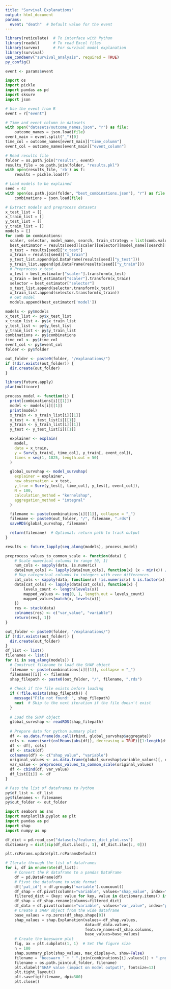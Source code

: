 ```yaml
---
title: "Survival Explanations"
output: html_document
params:
  event: "death"  # Default value for the event
---
```


```r
library(reticulate)  # To interface with Python
library(readxl)      # To read Excel files
library(survex)      # For survival model explanation
library(survival)
use_condaenv("survival_analysis", required = TRUE)
py_config()

event <- params$event
```

```python
import os
import pickle
import pandas as pd
import sksurv
import json

# Use the event from R
event = r["event"]

# Time and event column in datasets
with open("datasets/outcome_names.json", "r") as file:
    outcome_names = json.load(file)
event_main = event.split("_")[0]
time_col = outcome_names[event_main]["time_column"]
event_col = outcome_names[event_main]["event_column"]

# Read results file
folder = os.path.join("results", event)
results_file = os.path.join(folder, "results.pkl")
with open(results_file, 'rb') as f:
    results = pickle.load(f)

# Load models to be explained
seed = 42
with open(os.path.join(folder, "best_combinations.json"), "r") as file:
    combinations = json.load(file)

# Extract models and preprocess datasets
x_test_list = []
x_train_list = []
y_test_list = []
y_train_list = []
models = []
for comb in combinations:
  scaler, selector, model_name, search, train_strategy = list(comb.values())
  best_estimator = results[seed][scaler][selector][model_name][search][train_strategy]
  x_test = results[seed]["x_test"]
  x_train = results[seed]["x_train"]
  y_test_list.append(pd.DataFrame(results[seed]["y_test"]))
  y_train_list.append(pd.DataFrame(results[seed]["y_train"]))
  # Preprocess x_test
  x_test = best_estimator["scaler"].transform(x_test)
  x_train = best_estimator["scaler"].transform(x_train)
  selector = best_estimator["selector"]
  x_test_list.append(selector.transform(x_test))
  x_train_list.append(selector.transform(x_train))
  # Get model
  models.append(best_estimator['model'])
```


```r
models <- py$models
x_test_list <- py$x_test_list
x_train_list <- py$x_train_list
y_test_list <- py$y_test_list
y_train_list <- py$y_train_list
combinations <- py$combinations
time_col <- py$time_col
event_col <- py$event_col
folder <- py$folder

out_folder <- paste0(folder, "/explanations/")
if (!dir.exists(out_folder)) {
  dir.create(out_folder)
}
```


```r
library(future.apply)
plan(multicore)

process_model <- function(i) {
  print(combinations[i][[1]])
  model <- models[i][[1]]
  print(model)
  x_train <- x_train_list[i][[1]]
  x_test <- x_test_list[i][[1]]
  y_train <- y_train_list[i][[1]]
  y_test <- y_test_list[i][[1]]

  explainer <- explain(
    model,
    data = x_train,
    y = Surv(y_train[, time_col], y_train[, event_col]),
    times = seq(1, 1825, length.out = 50)
  )

  global_survshap <- model_survshap(
    explainer = explainer,
    new_observation = x_test,
    y_true = Surv(y_test[, time_col], y_test[, event_col]),
    N = 100,
    calculation_method = "kernelshap",
    aggregation_method = "integral"
  )

  filename <- paste(combinations[i][[1]], collapse = "_")
  filename <- paste0(out_folder, "/", filename, ".rds")
  saveRDS(global_survshap, filename)

  return(filename)  # Optional: return path to track output
}

results <- future_lapply(seq_along(models), process_model)
```

```r
preprocess_values_to_common_scale <- function(data) {
    # Scale numerical columns to range [0, 1]
    num_cols <- sapply(data, is.numeric)
    data[num_cols] <- lapply(data[num_cols], function(x) (x - min(x)) / (max(x) - min(x)))
    # Map categorical columns to integers with even differences
    cat_cols <- sapply(data, function(x) !is.numeric(x) & is.factor(x))
    data[cat_cols] <- lapply(data[cat_cols], function(x) {
        levels_count <- length(levels(x))
        mapped_values <- seq(0, 1, length.out = levels_count)
        mapped_values[match(x, levels(x))]
    })
    res <- stack(data)
    colnames(res) <- c("var_value", "variable")
    return(res[, 1])
}
```


```r
out_folder <- paste0(folder, "/explanations/")
if (!dir.exists(out_folder)) {
  dir.create(out_folder)
}
df_list <- list()
filenames <- list()
for (i in seq_along(models)) {
  # Construct filename to load the SHAP object
  filename <- paste(combinations[i][[1]], collapse = "_")
  filenames[[i]] <- filename
  shap_filepath <- paste0(out_folder, "/", filename, ".rds")
  
  # Check if the file exists before loading
  if (!file.exists(shap_filepath)) {
    message("File not found: ", shap_filepath)
    next  # Skip to the next iteration if the file doesn't exist
  }
  
  # Load the SHAP object
  global_survshap <- readRDS(shap_filepath)
  
  # Prepare data for python summary plot
  df <- as.data.frame(do.call(rbind, global_survshap$aggregate))
  cols <- names(sort(colMeans(abs(df)), decreasing = TRUE))[1:length(df)]
  df <- df[, cols]
  df <- stack(df)
  colnames(df) <- c("shap_value", "variable")
  original_values <- as.data.frame(global_survshap$variable_values)[, cols]
  var_value <- preprocess_values_to_common_scale(original_values)
  df <- cbind(df, var_value)
  df_list[[i]] <- df
}

# Pass the list of dataframes to Python
py$df_list <- df_list
py$filenames <- filenames
py$out_folder <- out_folder
```

```python
import seaborn as sns
import matplotlib.pyplot as plt
import pandas as pd
import shap
import numpy as np

df_dict = pd.read_csv("datasets/features_dict_plot.csv")
dictionary = dict(zip(df_dict.iloc[:, 1], df_dict.iloc[:, 0]))

plt.rcParams.update(plt.rcParamsDefault)

# Iterate through the list of dataframes
for i, df in enumerate(df_list):
    # Convert the R dataframe to a pandas DataFrame
    df = pd.DataFrame(df)
    # Pivot the dataframe to wide format
    df['pat_id'] = df.groupby('variable').cumcount()
    df_shap = df.pivot(columns="variable", values="shap_value", index="pat_id")
    filtered_dict = {key: value for key, value in dictionary.items() if key in df_shap.columns}
    df_shap = df_shap.rename(columns=filtered_dict)
    df_data = df.pivot(columns="variable", values="var_value", index="pat_id")
    # Create a SHAP object from the wide dataframe
    base_values = np.zeros(df_shap.shape[0])
    shap_values = shap.Explanation(values=-df_shap.values,
                                   data=df_data.values,
                                   feature_names=df_shap.columns,
                                   base_values=base_values)
    # Create the beeswarm plot
    fig, ax = plt.subplots(1, 1)  # Set the figure size
    n = 100
    shap.summary_plot(shap_values, max_display=n, show=False)
    filename = "beeswarn_" + "_".join(combinations[i].values()) + ".png"  # Join the elements with "_"
    filename = os.path.join(out_folder, filename)
    plt.xlabel("SHAP value (impact on model output)", fontsize=13)
    plt.tight_layout()
    plt.savefig(filename, dpi=300)
    plt.close()
```

